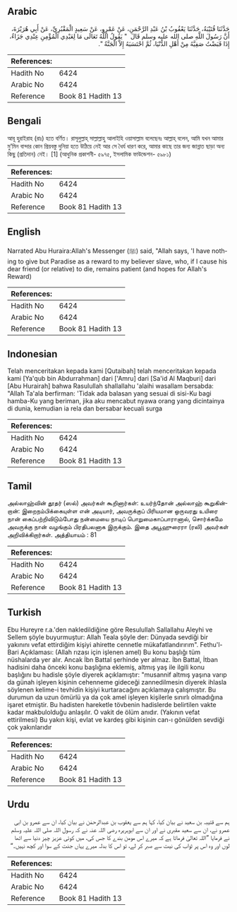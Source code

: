 ## Arabic


<div dir="rtl" lang="ar" style={{fontSize:'larger',backgroundColor:'#f8f9fa',padding:20}}>
حَدَّثَنَا قُتَيْبَةُ، حَدَّثَنَا يَعْقُوبُ بْنُ عَبْدِ الرَّحْمَنِ، عَنْ عَمْرٍو، عَنْ سَعِيدٍ الْمَقْبُرِيِّ، عَنْ أَبِي هُرَيْرَةَ، أَنَّ رَسُولَ اللَّهِ صلى الله عليه وسلم قَالَ ‏ "‏ يَقُولُ اللَّهُ تَعَالَى مَا لِعَبْدِي الْمُؤْمِنِ عِنْدِي جَزَاءٌ، إِذَا قَبَضْتُ صَفِيَّهُ مِنْ أَهْلِ الدُّنْيَا، ثُمَّ احْتَسَبَهُ إِلاَّ الْجَنَّةُ ‏"‏‏.‏
</div>
<div style={{backgroundColor:'#f8f9fa',padding:20, marginBottom: 10}}><table> <thead> <tr> <th>References:</th> <th></th> </tr> </thead> <tbody><tr><td>Hadith No</td><td>6424</td></tr><tr><td>Arabic No</td><td>6424</td></tr><tr><td>Reference</td><td>Book 81 Hadith 13</td></tr></tbody></table></div>

## Bengali


<div dir="ltr" lang="bn" style={{fontSize:'larger',backgroundColor:'#f8f9fa',padding:20}}>
আবূ হুরাইরাহ (রাঃ) হতে বর্ণিত। রাসূলুল্লাহ্ সাল্লাল্লাহু আলাইহি ওয়াসাল্লাম বলেছেনঃ আল্লাহ্ বলেন, আমি যখন আমার মু’মিন বান্দার কোন প্রিয়বস্তু দুনিয়া হতে উঠিয়ে নেই আর সে ধৈর্য ধারণ করে, আমার কাছে তার জন্য জান্নাত ছাড়া অন্য কিছু (প্রতিদান) নেই। [1] (আধুনিক প্রকাশনী- ৫৯৭৫, ইসলামিক ফাউন্ডেশন- ৫৯৮১)
</div>
<div style={{backgroundColor:'#f8f9fa',padding:20, marginBottom: 10}}><table> <thead> <tr> <th>References:</th> <th></th> </tr> </thead> <tbody><tr><td>Hadith No</td><td>6424</td></tr><tr><td>Arabic No</td><td>6424</td></tr><tr><td>Reference</td><td>Book 81 Hadith 13</td></tr></tbody></table></div>

## English


<div dir="ltr" lang="en" style={{fontSize:'larger',backgroundColor:'#f8f9fa',padding:20}}>
Narrated Abu Huraira:Allah's Messenger (ﷺ) said, "Allah says, 'I have nothing to give but Paradise as a reward to my believer slave, who, if I cause his dear friend (or relative) to die, remains patient (and hopes for Allah's Reward)
</div>
<div style={{backgroundColor:'#f8f9fa',padding:20, marginBottom: 10}}><table> <thead> <tr> <th>References:</th> <th></th> </tr> </thead> <tbody><tr><td>Hadith No</td><td>6424</td></tr><tr><td>Arabic No</td><td>6424</td></tr><tr><td>Reference</td><td>Book 81 Hadith 13</td></tr></tbody></table></div>

## Indonesian


<div dir="ltr" lang="id" style={{fontSize:'larger',backgroundColor:'#f8f9fa',padding:20}}>
Telah menceritakan kepada kami [Qutaibah] telah menceritakan kepada kami [Ya'qub bin Abdurrahman] dari ['Amru] dari [Sa'id Al Maqburi] dari [Abu Hurairah] bahwa Rasulullah shallallahu 'alaihi wasallam bersabda: "Allah Ta'ala berfirman: 'Tidak ada balasan yang sesuai di sisi-Ku bagi hamba-Ku yang beriman, jika aku mencabut nyawa orang yang dicintainya di dunia, kemudian ia rela dan bersabar kecuali surga
</div>
<div style={{backgroundColor:'#f8f9fa',padding:20, marginBottom: 10}}><table> <thead> <tr> <th>References:</th> <th></th> </tr> </thead> <tbody><tr><td>Hadith No</td><td>6424</td></tr><tr><td>Arabic No</td><td>6424</td></tr><tr><td>Reference</td><td>Book 81 Hadith 13</td></tr></tbody></table></div>

## Tamil


<div dir="ltr" lang="ta" style={{fontSize:'larger',backgroundColor:'#f8f9fa',padding:20}}>
அல்லாஹ்வின் தூதர் (ஸல்) அவர்கள் கூறினார்கள்: உயர்ந்தோன் அல்லாஹ் கூறுகின்றான்: இறைநம்பிக்கையுள்ள என் அடியார், அவருக்குப் பிரியமான ஒருவரது உயிரை நான் கைப்பற்றிவிடும்போது நன்மையை நாடிப் பொறுமைகாப்பாரானால், சொர்க்கமே அவருக்கு நான் வழங்கும் பிரதிபலனாக இருக்கும். இதை அபூஹுரைரா (ரலி) அவர்கள் அறிவிக்கிறார்கள். அத்தியாயம் : 81
</div>
<div style={{backgroundColor:'#f8f9fa',padding:20, marginBottom: 10}}><table> <thead> <tr> <th>References:</th> <th></th> </tr> </thead> <tbody><tr><td>Hadith No</td><td>6424</td></tr><tr><td>Arabic No</td><td>6424</td></tr><tr><td>Reference</td><td>Book 81 Hadith 13</td></tr></tbody></table></div>

## Turkish


<div dir="ltr" lang="tr" style={{fontSize:'larger',backgroundColor:'#f8f9fa',padding:20}}>
Ebu Hureyre r.a.'den nakledildiğine göre Resulullah Sallallahu Aleyhi ve Sellem şöyle buyurmuştur: Allah Teala şöyle der: Dünyada sevdiği bir yakınını vefat ettirdiğim kişiyi ahirette cennetle mükafatlandırırım". Fethu'l-Bari Açıklaması: (Allah rızası için işlenen amel) Bu konu başlığı tüm nüshalarda yer alır. Ancak İbn Battal şerhinde yer almaz. İbn Battal, İtban hadisini daha önceki konu başlığına eklemiş, altmış yaş ile ilgili konu başlığını bu hadisle şöyle diyerek açıklamıştır: "musannif altmış yaşına varıp da günah işleyen kişinin cehenneme gideceği zannedilmesin diyerek ihlasla söylenen kelime-i tevhidin kişiyi kurtaracağını açıklamaya çalışmıştır. Bu durumun da uzun ömürlü ya da çok amel işleyen kişilerle sınırlı olmadığına işaret etmiştir. Bu hadisten hareketle tövbenin hadislerde belirtilen vakte kadar makbulolduğu anlaşılır. O vakit de ölüm anıdır. (Yakının vefat ettirilmesi) Bu yakın kişi, evlat ve kardeş gibi kişinin can-ı gönülden sevdiği çok yakınlarıdır
</div>
<div style={{backgroundColor:'#f8f9fa',padding:20, marginBottom: 10}}><table> <thead> <tr> <th>References:</th> <th></th> </tr> </thead> <tbody><tr><td>Hadith No</td><td>6424</td></tr><tr><td>Arabic No</td><td>6424</td></tr><tr><td>Reference</td><td>Book 81 Hadith 13</td></tr></tbody></table></div>

## Urdu


<div dir="rtl" lang="ur" style={{fontSize:'larger',backgroundColor:'#f8f9fa',padding:20}}>
ہم سے قتیبہ بن سعید نے بیان کیا، کہا ہم سے یعقوب بن عبدالرحمٰن نے بیان کیا، ان سے عمرو بن ابی عمرو نے، ان سے سعید مقبری نے اور ان سے ابوہریرہ رضی اللہ عنہ نے کہ رسول اللہ صلی اللہ علیہ وسلم نے فرمایا ”اللہ تعالیٰ فرماتا ہے کہ میرے اس مومن بندے کا جس کی، میں کوئی عزیز چیز دنیا سے اٹھا لوں اور وہ اس پر ثواب کی نیت سے صبر کر لے، تو اس کا بدلہ میرے یہاں جنت کے سوا اور کچھ نہیں۔“
</div>
<div style={{backgroundColor:'#f8f9fa',padding:20, marginBottom: 10}}><table> <thead> <tr> <th>References:</th> <th></th> </tr> </thead> <tbody><tr><td>Hadith No</td><td>6424</td></tr><tr><td>Arabic No</td><td>6424</td></tr><tr><td>Reference</td><td>Book 81 Hadith 13</td></tr></tbody></table></div>